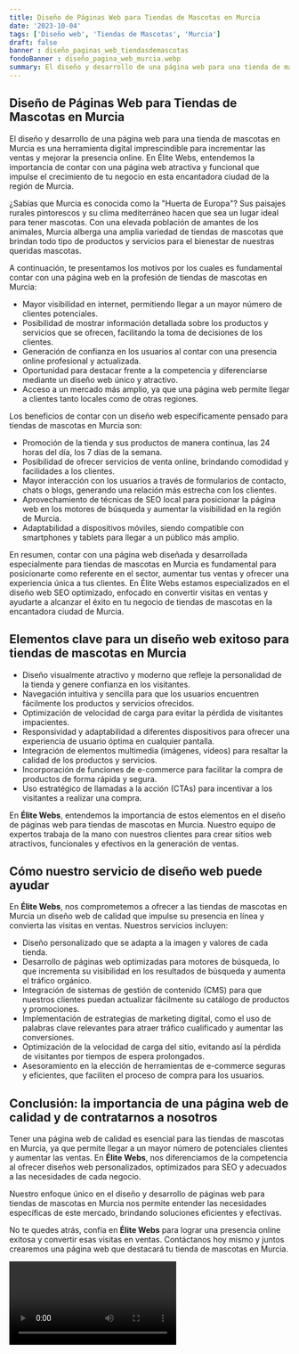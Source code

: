 ```yaml
---
title: Diseño de Páginas Web para Tiendas de Mascotas en Murcia
date: '2023-10-04'
tags: ['Diseño web', 'Tiendas de Mascotas', 'Murcia']
draft: false
banner : diseño_paginas_web_tiendasdemascotas
fondoBanner : diseño_pagina_web_murcia.webp
summary: El diseño y desarrollo de una página web para una tienda de mascotas en Murcia es una herramienta digital imprescindible para incrementar las ventas y mejorar la presencia online. En Élite Webs, entendemos la importancia de contar con una página web atractiva y funcional que impulse el crecimiento de tu negocio en esta encantadora ciudad de la región de Murcia.
---
```


## Diseño de Páginas Web para Tiendas de Mascotas en Murcia

El diseño y desarrollo de una página web para una tienda de mascotas en Murcia es una herramienta digital imprescindible para incrementar las ventas y mejorar la presencia online. En Élite Webs, entendemos la importancia de contar con una página web atractiva y funcional que impulse el crecimiento de tu negocio en esta encantadora ciudad de la región de Murcia.

¿Sabías que Murcia es conocida como la "Huerta de Europa"? Sus paisajes rurales pintorescos y su clima mediterráneo hacen que sea un lugar ideal para tener mascotas. Con una elevada población de amantes de los animales, Murcia alberga una amplia variedad de tiendas de mascotas que brindan todo tipo de productos y servicios para el bienestar de nuestras queridas mascotas.

A continuación, te presentamos los motivos por los cuales es fundamental contar con una página web en la profesión de tiendas de mascotas en Murcia:

- Mayor visibilidad en internet, permitiendo llegar a un mayor número de clientes potenciales.
- Posibilidad de mostrar información detallada sobre los productos y servicios que se ofrecen, facilitando la toma de decisiones de los clientes.
- Generación de confianza en los usuarios al contar con una presencia online profesional y actualizada.
- Oportunidad para destacar frente a la competencia y diferenciarse mediante un diseño web único y atractivo.
- Acceso a un mercado más amplio, ya que una página web permite llegar a clientes tanto locales como de otras regiones.

Los beneficios de contar con un diseño web específicamente pensado para tiendas de mascotas en Murcia son:

- Promoción de la tienda y sus productos de manera continua, las 24 horas del día, los 7 días de la semana.
- Posibilidad de ofrecer servicios de venta online, brindando comodidad y facilidades a los clientes.
- Mayor interacción con los usuarios a través de formularios de contacto, chats o blogs, generando una relación más estrecha con los clientes.
- Aprovechamiento de técnicas de SEO local para posicionar la página web en los motores de búsqueda y aumentar la visibilidad en la región de Murcia.
- Adaptabilidad a dispositivos móviles, siendo compatible con smartphones y tablets para llegar a un público más amplio.

En resumen, contar con una página web diseñada y desarrollada especialmente para tiendas de mascotas en Murcia es fundamental para posicionarte como referente en el sector, aumentar tus ventas y ofrecer una experiencia única a tus clientes. En Élite Webs estamos especializados en el diseño web SEO optimizado, enfocado en convertir visitas en ventas y ayudarte a alcanzar el éxito en tu negocio de tiendas de mascotas en la encantadora ciudad de Murcia.

<GifSeo />

<Cta />

## Elementos clave para un diseño web exitoso para tiendas de mascotas en Murcia

- Diseño visualmente atractivo y moderno que refleje la personalidad de la tienda y genere confianza en los visitantes.
- Navegación intuitiva y sencilla para que los usuarios encuentren fácilmente los productos y servicios ofrecidos.
- Optimización de velocidad de carga para evitar la pérdida de visitantes impacientes.
- Responsividad y adaptabilidad a diferentes dispositivos para ofrecer una experiencia de usuario óptima en cualquier pantalla.
- Integración de elementos multimedia (imágenes, videos) para resaltar la calidad de los productos y servicios.
- Incorporación de funciones de e-commerce para facilitar la compra de productos de forma rápida y segura.
- Uso estratégico de llamadas a la acción (CTAs) para incentivar a los visitantes a realizar una compra.

En **Élite Webs**, entendemos la importancia de estos elementos en el diseño de páginas web para tiendas de mascotas en Murcia. Nuestro equipo de expertos trabaja de la mano con nuestros clientes para crear sitios web atractivos, funcionales y efectivos en la generación de ventas.

## Cómo nuestro servicio de diseño web puede ayudar

En **Élite Webs**, nos comprometemos a ofrecer a las tiendas de mascotas en Murcia un diseño web de calidad que impulse su presencia en línea y convierta las visitas en ventas. Nuestros servicios incluyen:

- Diseño personalizado que se adapta a la imagen y valores de cada tienda.
- Desarrollo de páginas web optimizadas para motores de búsqueda, lo que incrementa su visibilidad en los resultados de búsqueda y aumenta el tráfico orgánico.
- Integración de sistemas de gestión de contenido (CMS) para que nuestros clientes puedan actualizar fácilmente su catálogo de productos y promociones.
- Implementación de estrategias de marketing digital, como el uso de palabras clave relevantes para atraer tráfico cualificado y aumentar las conversiones.
- Optimización de la velocidad de carga del sitio, evitando así la pérdida de visitantes por tiempos de espera prolongados.
- Asesoramiento en la elección de herramientas de e-commerce seguras y eficientes, que faciliten el proceso de compra para los usuarios.

## Conclusión: la importancia de una página web de calidad y de contratarnos a nosotros

Tener una página web de calidad es esencial para las tiendas de mascotas en Murcia, ya que permite llegar a un mayor número de potenciales clientes y aumentar las ventas. En **Élite Webs**, nos diferenciamos de la competencia al ofrecer diseños web personalizados, optimizados para SEO y adecuados a las necesidades de cada negocio.

Nuestro enfoque único en el diseño y desarrollo de páginas web para tiendas de mascotas en Murcia nos permite entender las necesidades específicas de este mercado, brindando soluciones eficientes y efectivas.

No te quedes atrás, confía en **Élite Webs** para lograr una presencia online exitosa y convertir esas visitas en ventas. Contáctanos hoy mismo y juntos crearemos una página web que destacará tu tienda de mascotas en Murcia.

<Video />

<CtaBot job='Tiendas de Mascotas' city='Murcia'/>

<Gmaps query='Murcia+españa+maps' />